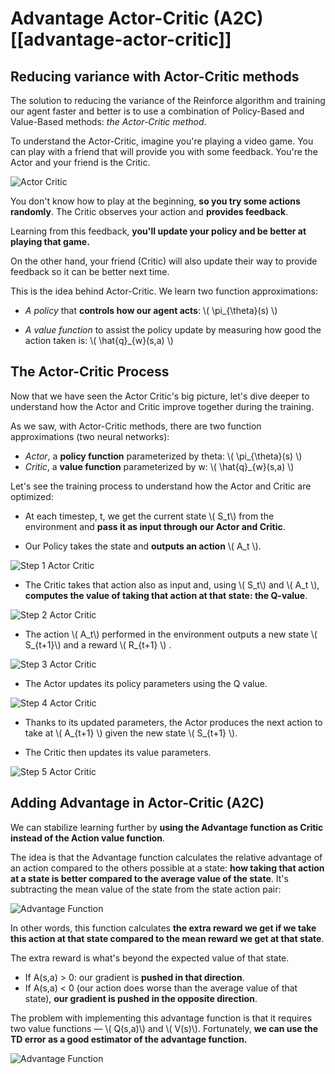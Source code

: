 # Advantage Actor-Critic (A2C) [[advantage-actor-critic]]

## Reducing variance with Actor-Critic methods

The solution to reducing the variance of the Reinforce algorithm and training our agent faster and better is to use a combination of Policy-Based and Value-Based methods: *the Actor-Critic method*.

To understand the Actor-Critic, imagine you're playing a video game. You can play with a friend that will provide you with some feedback. You're the Actor and your friend is the Critic.

<img src="https://huggingface.co/datasets/huggingface-deep-rl-course/course-images/resolve/main/en/unit8/ac.jpg" alt="Actor Critic"/>

You don't know how to play at the beginning, **so you try some actions randomly**. The Critic observes your action and **provides feedback**.

Learning from this feedback, **you'll update your policy and be better at playing that game.**

On the other hand, your friend (Critic) will also update their way to provide feedback so it can be better next time.

This is the idea behind Actor-Critic. We learn two function approximations:

- *A policy* that **controls how our agent acts**: \\( \pi_{\theta}(s) \\)

- *A value function* to assist the policy update by measuring how good the action taken is: \\( \hat{q}_{w}(s,a) \\)

## The Actor-Critic Process
Now that we have seen the Actor Critic's big picture, let's dive deeper to understand how the Actor and Critic improve together during the training.

As we saw, with Actor-Critic methods, there are two function approximations (two neural networks):
- *Actor*, a **policy function** parameterized by theta: \\( \pi_{\theta}(s) \\)
- *Critic*, a **value function** parameterized by w: \\( \hat{q}_{w}(s,a) \\)

Let's see the training process to understand how the Actor and Critic are optimized:
- At each timestep, t, we get the current state \\( S_t\\) from the environment and **pass it as input through our Actor and Critic**.

- Our Policy takes the state and **outputs an action**  \\( A_t \\).

<img src="https://huggingface.co/datasets/huggingface-deep-rl-course/course-images/resolve/main/en/unit8/step1.jpg" alt="Step 1 Actor Critic"/>

- The Critic takes that action also as input and, using \\( S_t\\) and \\( A_t \\), **computes the value of taking that action at that state: the Q-value**.

<img src="https://huggingface.co/datasets/huggingface-deep-rl-course/course-images/resolve/main/en/unit8/step2.jpg" alt="Step 2 Actor Critic"/>

- The action \\( A_t\\) performed in the environment outputs a new state \\( S_{t+1}\\) and a reward \\( R_{t+1} \\) .

<img src="https://huggingface.co/datasets/huggingface-deep-rl-course/course-images/resolve/main/en/unit8/step3.jpg" alt="Step 3 Actor Critic"/>

- The Actor updates its policy parameters using the Q value.

<img src="https://huggingface.co/datasets/huggingface-deep-rl-course/course-images/resolve/main/en/unit8/step4.jpg" alt="Step 4 Actor Critic"/>

- Thanks to its updated parameters, the Actor produces the next action to take at \\( A_{t+1} \\) given the new state \\( S_{t+1} \\).

- The Critic then updates its value parameters.

<img src="https://huggingface.co/datasets/huggingface-deep-rl-course/course-images/resolve/main/en/unit8/step5.jpg" alt="Step 5 Actor Critic"/>

## Adding Advantage in Actor-Critic (A2C)
We can stabilize learning further by **using the Advantage function as Critic instead of the Action value function**.

The idea is that the Advantage function calculates the relative advantage of an action compared to the others possible at a state: **how taking that action at a state is better compared to the average value of the state**. It's subtracting the mean value of the state from the state action pair:

<img src="https://huggingface.co/datasets/huggingface-deep-rl-course/course-images/resolve/main/en/unit8/advantage1.jpg" alt="Advantage Function"/>

In other words, this function calculates **the extra reward we get if we take this action at that state compared to the mean reward we get at that state**.

The extra reward is what's beyond the expected value of that state.
- If A(s,a) > 0: our gradient is **pushed in that direction**.
- If A(s,a) < 0 (our action does worse than the average value of that state), **our gradient is pushed in the opposite direction**.

The problem with implementing this advantage function is that it requires two value functions —  \\( Q(s,a)\\) and  \\( V(s)\\). Fortunately, **we can use the TD error as a good estimator of the advantage function.**

<img src="https://huggingface.co/datasets/huggingface-deep-rl-course/course-images/resolve/main/en/unit8/advantage2.jpg" alt="Advantage Function"/>
